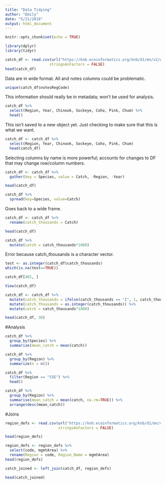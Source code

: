 ```yaml
---
title: "Data Tidying"
author: "Emily"
date: "5/21/2018"
output: html_document
---
```


```r
knitr::opts_chunk$set(echo = TRUE)
```

```r
library(dplyr)
library(tidyr)
```

```r
catch_df <- read.csv(url("https://knb.ecoinformatics.org/knb/d1/mn/v2/object/df35b.302.1", method = "libcurl"),
                    stringsAsFactors = FALSE)
head(catch_df)
```

Data are in wide format. All and notes columns could be problematic. 

```r
unique(catch_df$notesRegCode)
```

This information should really be in metadata; won't be used for analysis. 

```r
catch_df %>% 
  select(Region, Year, Chinook, Sockeye, Coho, Pink, Chum) %>% 
  head()
```

This isn't saved to a new object yet. Just checking to make sure that this is what we want. 

```r
catch_df <- catch_df %>% 
  select(Region, Year, Chinook, Sockeye, Coho, Pink, Chum)
  head(catch_df)
```

Selecting columns by name is more powerful; accounts for changes to DF that may change row/column numbers. 

```r
catch_df <- catch_df %>% 
  gather(key = Species, value = Catch, -Region, -Year)

head(catch_df)
```

```r
catch_df %>% 
  spread(key=Species, value=Catch) 
```

Goes back to a wide frame. 

```r
catch_df <- catch_df %>% 
  rename(catch_thousands = Catch)

head(catch_df)
```

```r
catch_df %>% 
  mutate(catch = catch_thousands*1000)
```

Error because catch_thousands is a character vector. 

```r
test <- as.integer(catch_df$catch_thousands)
which(is.na(test==TRUE))
```

```r
catch_df[401, ]
```

```r
View(catch_df)
```

```r
catch_df <- catch_df %>% 
  mutate(catch_thousands = ifelse(catch_thousands == "I", 1, catch_thousands)) %>% 
  mutate(catch_thousands = as.integer(catch_thousands)) %>% 
  mutate(catch = catch_thousands*1000)

```

```r
head(catch_df, 30)
```

#Analysis

```r
catch_df %>% 
  group_by(Species) %>% 
  summarize(mean_catch = mean(catch))
```

```r
catch_df %>% 
  group_by(Region) %>%
  summarize(n = n())
```

```r
catch_df %>% 
  filter(Region == "SSE") %>% 
  head()
```

```r
catch_df %>% 
  group_by(Region) %>% 
  summarise(mean_catch = mean(catch, na.rm=TRUE)) %>% 
  arrange(desc(mean_catch))
```

#Joins

```r
region_defs <- read.csv(url("https://knb.ecoinformatics.org/knb/d1/mn/v2/object/df35b.303.1", method = "libcurl"),
                        stringsAsFactors = FALSE)

head(region_defs)
```

```r
region_defs <- region_defs %>% 
  select(code, mgmtArea) %>% 
  rename(Region = code, Region_Name = mgmtArea)
head(region_defs)
```

```r
catch_joined <- left_join(catch_df, region_defs)

head(catch_joined)
```

